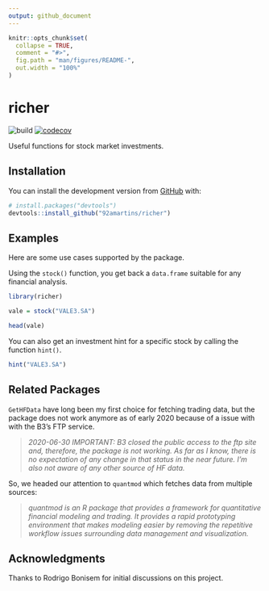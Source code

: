 ```yaml
---
output: github_document
---
```


<!-- README.md is generated from README.Rmd. Please edit that file -->

```r
knitr::opts_chunk$set(
  collapse = TRUE,
  comment = "#>",
  fig.path = "man/figures/README-",
  out.width = "100%"
)
```

# richer

<!-- badges: start -->
![build](https://github.com/92amartins/richer/workflows/build/badge.svg)
[![codecov](https://codecov.io/gh/92amartins/richer/branch/master/graph/badge.svg?token=0DPGPGX98O)](https://codecov.io/gh/92amartins/richer)
<!-- badges: end -->

Useful functions for stock market investments.

## Installation

You can install the development version from [GitHub](https://github.com/92amartins/richer) with:

```r
# install.packages("devtools")
devtools::install_github("92amartins/richer")
```

## Examples

Here are some use cases supported by the package.

Using the `stock()` function, you get back a `data.frame` suitable for any financial analysis.

```r
library(richer)

vale = stock("VALE3.SA")

head(vale)
```

You can also get an investment hint for a specific stock by calling the function `hint()`.
```r
hint("VALE3.SA")
```


## Related Packages

`GetHFData` have long been my first choice for fetching trading data, but
the package does not work anymore as of early 2020 because of a issue with
with the B3's FTP service.

> _2020-06-30 IMPORTANT: B3 closed the public access to the ftp site and, therefore, the package is not working. As far as I know, there is no expectation of any change in that status in the near future. I'm also not aware of any other source of HF data._

So, we headed our attention to `quantmod` which fetches data from multiple sources:

> _quantmod is an R package that provides a framework for quantitative financial modeling and trading. It provides a rapid prototyping environment that makes modeling easier by removing the repetitive workflow issues surrounding data management and visualization._

## Acknowledgments
Thanks to Rodrigo Bonisem for initial discussions on this project.

